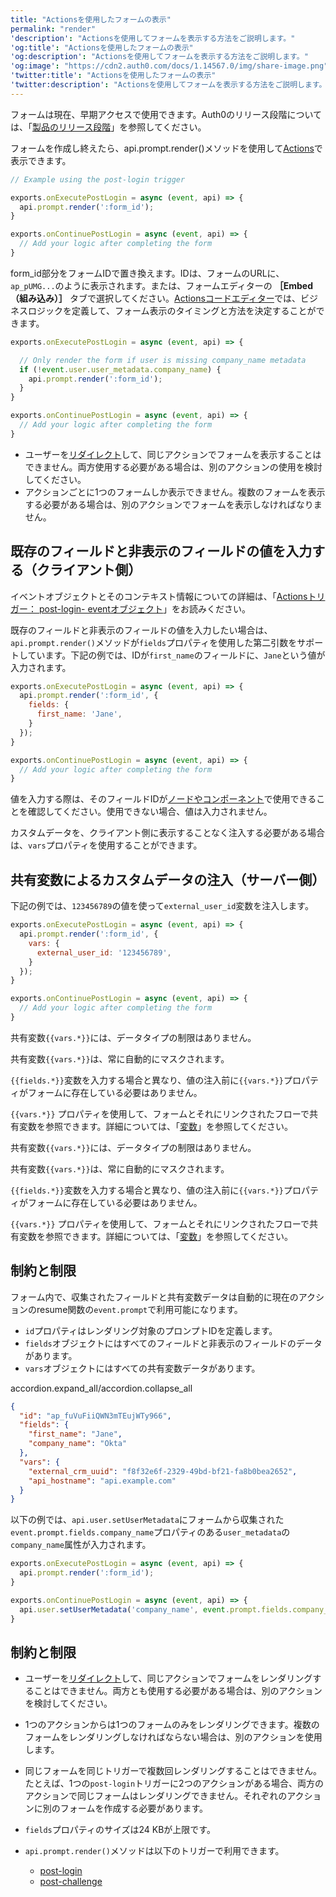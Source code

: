```yaml
---
title: "Actionsを使用したフォームの表示"
permalink: "render"
'description': "Actionsを使用してフォームを表示する方法をご説明します。"
'og:title': "Actionsを使用したフォームの表示"
'og:description': "Actionsを使用してフォームを表示する方法をご説明します。"
'og:image': "https://cdn2.auth0.com/docs/1.14567.0/img/share-image.png"
'twitter:title': "Actionsを使用したフォームの表示"
'twitter:description': "Actionsを使用してフォームを表示する方法をご説明します。"
---
```


<Warning>

フォームは現在、早期アクセスで使用できます。Auth0のリリース段階については、「[製品のリリース段階](/ja-jp/troubleshoot/product-lifecycle/product-release-stages)」を参照してください。

</Warning>

フォームを作成し終えたら、api.prompt.render()メソッドを使用して[Actions](/ja-jp/customize/actions)で表示できます。

```javascript lines
// Example using the post-login trigger

exports.onExecutePostLogin = async (event, api) => {
  api.prompt.render(':form_id');
}

exports.onContinuePostLogin = async (event, api) => {
  // Add your logic after completing the form
}
```

form_id部分をフォームIDで置き換えます。IDは、フォームのURLに、`ap_pUMG...`のように表示されます。または、フォームエディターの **［Embed（組み込み）］** タブで選択してください。[Actionsコードエディター](/ja-jp/customize/actions/write-your-first-action#create-an-action)では、ビジネスロジックを定義して、フォーム表示のタイミングと方法を決定することができます。

```javascript lines
exports.onExecutePostLogin = async (event, api) => {

  // Only render the form if user is missing company_name metadata
  if (!event.user.user_metadata.company_name) {
    api.prompt.render(':form_id');
  }
}

exports.onContinuePostLogin = async (event, api) => {
  // Add your logic after completing the form
}
```

* ユーザーを[リダイレクト](/ja-jp/customize/actions/explore-triggers/signup-and-login-triggers/login-trigger/redirect-with-actions)して、同じアクションでフォームを表示することはできません。両方使用する必要がある場合は、別のアクションの使用を検討してください。
* アクションごとに1つのフォームしか表示できません。複数のフォームを表示する必要がある場合は、別のアクションでフォームを表示しなければなりません。

## 既存のフィールドと非表示のフィールドの値を入力する（クライアント側）

イベントオブジェクトとそのコンテキスト情報についての詳細は、「[Actionsトリガー： post-login- eventオブジェクト](/ja-jp/customize/actions/explore-triggers/signup-and-login-triggers/login-trigger/post-login-event-object)」をお読みください。

既存のフィールドと非表示のフィールドの値を入力したい場合は、`api.prompt.render()`メソッドが`fields`プロパティを使用した第二引数をサポートしています。下記の例では、IDが`first_name`のフィールドに、`Jane`という値が入力されます。

```javascript lines
exports.onExecutePostLogin = async (event, api) => {
  api.prompt.render(':form_id', {
    fields: {
      first_name: 'Jane',
    }
  });
}

exports.onContinuePostLogin = async (event, api) => {
  // Add your logic after completing the form
}
```

<Callout icon="file-lines" color="#0EA5E9" iconType="regular">

値を入力する際は、そのフィールドIDが[ノードやコンポーネント](/ja-jp/customize/forms/nodes-and-components)で使用できることを確認してください。使用できない場合、値は入力されません。

</Callout>

カスタムデータを、クライアント側に表示することなく注入する必要がある場合は、`vars`プロパティを使用することができます。

## 共有変数によるカスタムデータの注入（サーバー側）

下記の例では、`123456789`の値を使って`external_user_id`変数を注入します。

```javascript lines
exports.onExecutePostLogin = async (event, api) => {
  api.prompt.render(':form_id', {
    vars: {
      external_user_id: '123456789',
    }
  });
}

exports.onContinuePostLogin = async (event, api) => {
  // Add your logic after completing the form
}
```

<Callout icon="file-lines" color="#0EA5E9" iconType="regular">

共有変数`{{vars.*}}`には、データタイプの制限はありません。

共有変数`{{vars.*}}`は、常に自動的にマスクされます。

`{{fields.*}}`変数を入力する場合と異なり、値の注入前に`{{vars.*}}`プロパティがフォームに存在している必要はありません。

`{{vars.*}}` プロパティを使用して、フォームとそれにリンクされたフローで共有変数を参照できます。詳細については、「[変数](/ja-jp/customize/forms/variables)」を参照してください。

</Callout>

<Callout icon="file-lines" color="#0EA5E9" iconType="regular">

共有変数`{{vars.*}}`には、データタイプの制限はありません。

共有変数`{{vars.*}}`は、常に自動的にマスクされます。

`{{fields.*}}`変数を入力する場合と異なり、値の注入前に`{{vars.*}}`プロパティがフォームに存在している必要はありません。

`{{vars.*}}` プロパティを使用して、フォームとそれにリンクされたフローで共有変数を参照できます。詳細については、「[変数](/ja-jp/customize/forms/variables)」を参照してください。

</Callout>

## 制約と制限

フォーム内で、収集されたフィールドと共有変数データは自動的に現在のアクションのresume関数の`event.prompt`で利用可能になります。

* `id`プロパティはレンダリング対象のプロンプトIDを定義します。
* `fields`オブジェクトにはすべてのフィールドと非表示のフィールドのデータがあります。
* `vars`オブジェクトにはすべての共有変数データがあります。

accordion.expand_all/accordion.collapse_all

<Accordion title="event.promptオブジェクトの例">

```json lines
{
  "id": "ap_fuVuFiiQWN3mTEujWTy966",
  "fields": {
    "first_name": "Jane",
    "company_name": "Okta"
  },
  "vars": {
    "external_crm_uuid": "f8f32e6f-2329-49bd-bf21-fa8b0bea2652",
    "api_hostname": "api.example.com"
  }
}
```

</Accordion>

以下の例では、`api.user.setUserMetadata`にフォームから収集された`event.prompt.fields.company_name`プロパティのある`user_metadata`の`company_name`属性が入力されます。

```javascript lines
exports.onExecutePostLogin = async (event, api) => {
  api.prompt.render(':form_id');
}

exports.onContinuePostLogin = async (event, api) => {
  api.user.setUserMetadata('company_name', event.prompt.fields.company_name);
}
```

## 制約と制限

* ユーザーを[リダイレクト](/ja-jp/customize/actions/explore-triggers/signup-and-login-triggers/login-trigger/redirect-with-actions)して、同じアクションでフォームをレンダリングすることはできません。両方とも使用する必要がある場合は、別のアクションを検討してください。
* 1つのアクションからは1つのフォームのみをレンダリングできます。複数のフォームをレンダリングしなければならない場合は、別のアクションを使用します。
* 同じフォームを同じトリガーで複数回レンダリングすることはできません。
  たとえば、1つの`post-login`トリガーに2つのアクションがある場合、両方のアクションで同じフォームはレンダリングできません。それぞれのアクションに別のフォームを作成する必要があります。
* `fields`プロパティのサイズは24 KBが上限です。
* `api.prompt.render()`メソッドは以下のトリガーで利用できます。

  + [post-login](/ja-jp/customize/actions/explore-triggers/signup-and-login-triggers/login-trigger/post-login-api-object)
  + [post-challenge](/ja-jp/customize/actions/explore-triggers/password-reset-triggers/post-challenge-trigger/post-challenge-api-object)